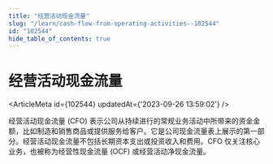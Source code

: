```yaml
---
title: "经营活动现金流量"
slug: "/learn/cash-flow-from-operating-activities--102544"
id: "102544"
hide_table_of_contents: true
---
```



# 经营活动现金流量

<ArticleMeta id={102544} updatedAt={'2023-09-26 13:59:02'} />
<div className='border-solid border-b border-t-0 my-4 border-[var(--ifm-color-gray-300)]' />

经营活动现金流量 (CFO) 表示公司从持续进行的常规业务活动中所带来的资金金额，比如制造和销售商品或提供服务给客户。它是公司现金流量表上展示的第一部分。经营活动现金流量不包括长期资本支出或投资收入和费用。CFO 仅关注核心业务，也被称为经营性现金流量 (OCF) 或经营活动净现金流量。
